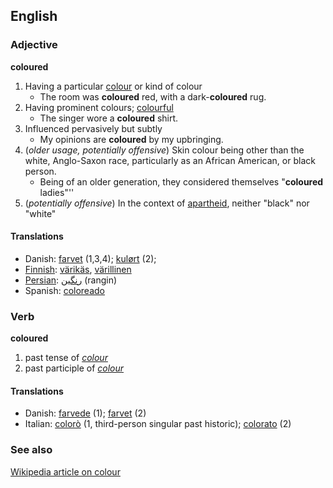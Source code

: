 == English ==
=== Adjective ===
'''coloured'''
# Having a particular [[:w:colour|colour]] or kind of colour
#* The room was '''coloured''' red, with a dark-'''coloured''' rug.
# Having prominent colours; [[colourful]]
#* The singer wore a '''coloured''' shirt.
# Influenced pervasively but subtly
#* My opinions are '''coloured''' by my upbringing.
# (''older usage, potentially offensive'') Skin colour being other than the white, Anglo-Saxon race, particularly as an African American, or black person.
#* Being of an older generation, they considered themselves "'''coloured''' ladies"''
# (''potentially offensive'') In the context of [[apartheid]], neither "black" nor "white"

====Translations====
*Danish: [[farvet]] (1,3,4); [[kulørt]] (2);
*[[Finnish]]: [[värikäs]], [[värillinen]]
*[[Persian]]: [[رنگین]]  (rangin)
*Spanish: [[coloreado]]
=== Verb ===
'''coloured'''
# past tense of ''[[colour]]''
# past participle of ''[[colour]]''
====Translations====
*Danish: [[farvede]] (1); [[farvet]] (2)
*Italian: [[colorò]] (1, third-person singular past historic); [[colorato]] (2)

=== See also ===
[[:w:colour|Wikipedia article on colour]]